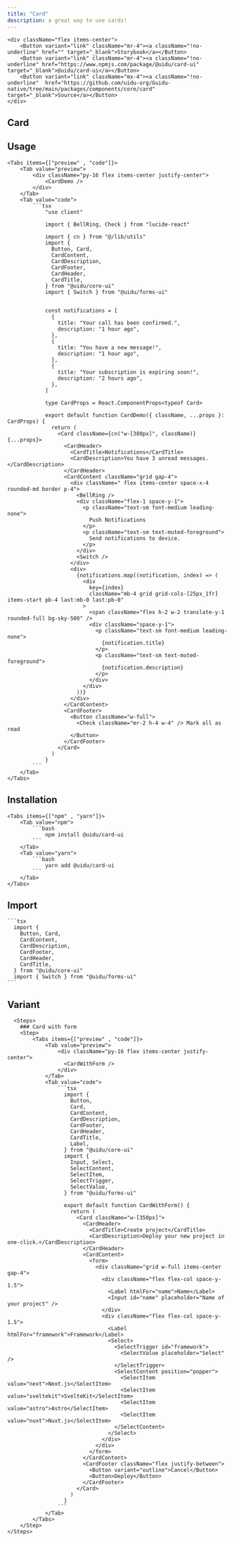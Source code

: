 ```yaml
---
title: "Card"
description: a great way to use cards!
---
```



    <div className="flex items-center">
        <Button variant="link" className="mr-4"><a className="!no-underline" href="" target="_blank">Storybook</a></Button>
        <Button variant="link" className="mr-4"><a className="!no-underline" href="https://www.npmjs.com/package/@uidu/card-ui" target="_blank">@uidu/card-ui</a></Button>
        <Button variant="link" className="mx-4"><a className="!no-underline"  href="https://github.com/uidu-org/Guidu-native/tree/main/packages/components/core/card" target="_blank">Source</a></Button>
    </div>

## Card

<CardDemo />

## Usage

    <Tabs items={["preview" , "code"]}>
        <Tab value="preview">
            <div className="py-16 flex items-center justify-center">
                <CardDemo />
            </div>
        </Tab>
        <Tab value="code">
            ```tsx
                "use client"

                import { BellRing, Check } from "lucide-react"

                import { cn } from "@/lib/utils"
                import {
                  Button, Card,
                  CardContent,
                  CardDescription,
                  CardFooter,
                  CardHeader,
                  CardTitle,
                } from "@uidu/core-ui"
                import { Switch } from "@uidu/forms-ui"


                const notifications = [
                  {
                    title: "Your call has been confirmed.",
                    description: "1 hour ago",
                  },
                  {
                    title: "You have a new message!",
                    description: "1 hour ago",
                  },
                  {
                    title: "Your subscription is expiring soon!",
                    description: "2 hours ago",
                  },
                ]

                type CardProps = React.ComponentProps<typeof Card>

                export default function CardDemo({ className, ...props }: CardProps) {
                  return (
                    <Card className={cn("w-[380px]", className)} {...props}>
                      <CardHeader>
                        <CardTitle>Notifications</CardTitle>
                        <CardDescription>You have 3 unread messages.</CardDescription>
                      </CardHeader>
                      <CardContent className="grid gap-4">
                        <div className=" flex items-center space-x-4 rounded-md border p-4">
                          <BellRing />
                          <div className="flex-1 space-y-1">
                            <p className="text-sm font-medium leading-none">
                              Push Notifications
                            </p>
                            <p className="text-sm text-muted-foreground">
                              Send notifications to device.
                            </p>
                          </div>
                          <Switch />
                        </div>
                        <div>
                          {notifications.map((notification, index) => (
                            <div
                              key={index}
                              className="mb-4 grid grid-cols-[25px_1fr] items-start pb-4 last:mb-0 last:pb-0"
                            >
                              <span className="flex h-2 w-2 translate-y-1 rounded-full bg-sky-500" />
                              <div className="space-y-1">
                                <p className="text-sm font-medium leading-none">
                                  {notification.title}
                                </p>
                                <p className="text-sm text-muted-foreground">
                                  {notification.description}
                                </p>
                              </div>
                            </div>
                          ))}
                        </div>
                      </CardContent>
                      <CardFooter>
                        <Button className="w-full">
                          <Check className="mr-2 h-4 w-4" /> Mark all as read
                        </Button>
                      </CardFooter>
                    </Card>
                  )
                }
            ```
        </Tab>
    </Tabs>

## Installation

    <Tabs items={["npm" , "yarn"]}>
        <Tab value="npm">
            ```bash
                npm install @uidu/card-ui
            ```
        </Tab>
        <Tab value="yarn">
            ```bash
                yarn add @uidu/card-ui
            ```
        </Tab>
    </Tabs>

## Import

    ```tsx
      import {
        Button, Card,
        CardContent,
        CardDescription,
        CardFooter,
        CardHeader,
        CardTitle,
      } from "@uidu/core-ui"
      import { Switch } from "@uidu/forms-ui"
    ```

## Variant

      <Steps>
        ### Card with form
        <Step>
            <Tabs items={["preview" , "code"]}>
                <Tab value="preview">
                    <div className="py-16 flex items-center justify-center">
                      <CardWithForm />
                    </div>
                </Tab>
                <Tab value="code">
                    ```tsx
                      import {
                        Button,
                        Card,
                        CardContent,
                        CardDescription,
                        CardFooter,
                        CardHeader,
                        CardTitle,
                        Label,
                      } from "@uidu/core-ui"
                      import {
                        Input, Select,
                        SelectContent,
                        SelectItem,
                        SelectTrigger,
                        SelectValue,
                      } from "@uidu/forms-ui"

                      export default function CardWithForm() {
                        return (
                          <Card className="w-[350px]">
                            <CardHeader>
                              <CardTitle>Create project</CardTitle>
                              <CardDescription>Deploy your new project in one-click.</CardDescription>
                            </CardHeader>
                            <CardContent>
                              <form>
                                <div className="grid w-full items-center gap-4">
                                  <div className="flex flex-col space-y-1.5">
                                    <Label htmlFor="name">Name</Label>
                                    <Input id="name" placeholder="Name of your project" />
                                  </div>
                                  <div className="flex flex-col space-y-1.5">
                                    <Label htmlFor="framework">Framework</Label>
                                    <Select>
                                      <SelectTrigger id="framework">
                                        <SelectValue placeholder="Select" />
                                      </SelectTrigger>
                                      <SelectContent position="popper">
                                        <SelectItem value="next">Next.js</SelectItem>
                                        <SelectItem value="sveltekit">SvelteKit</SelectItem>
                                        <SelectItem value="astro">Astro</SelectItem>
                                        <SelectItem value="nuxt">Nuxt.js</SelectItem>
                                      </SelectContent>
                                    </Select>
                                  </div>
                                </div>
                              </form>
                            </CardContent>
                            <CardFooter className="flex justify-between">
                              <Button variant="outline">Cancel</Button>
                              <Button>Deploy</Button>
                            </CardFooter>
                          </Card>
                        )
                      }
                    ```
                </Tab>
            </Tabs>
        </Step>
    </Steps>
